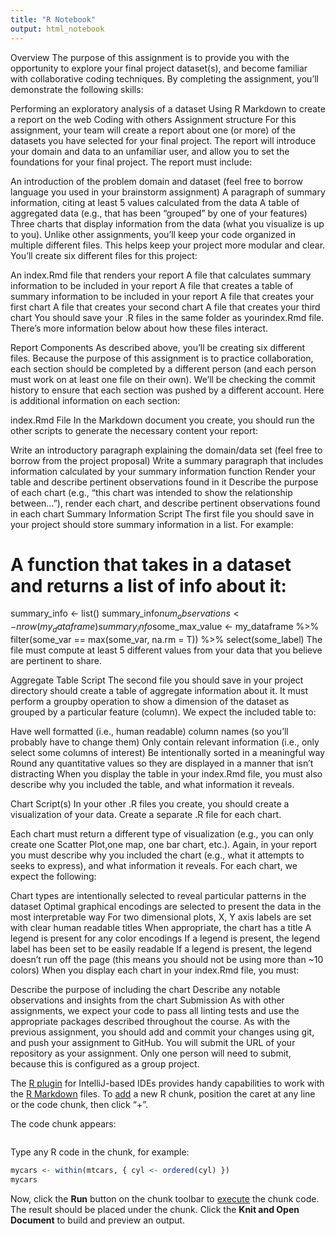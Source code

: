 ```yaml
---
title: "R Notebook"
output: html_notebook
---
```


Overview
The purpose of this assignment is to provide you with the opportunity to explore your final project dataset(s), and become familiar with collaborative coding techniques. By completing the assignment, you'll demonstrate the following skills:

Performing an exploratory analysis of a dataset
Using R Markdown to create a report on the web
Coding with others
Assignment structure
For this assignment, your team will create a report about one (or more) of the datasets you have selected for your final project. The report will introduce your domain and data to an unfamiliar user, and allow you to set the foundations for your final project. The report must include:

An introduction of the problem domain and dataset (feel free to borrow language you used in your brainstorm assignment)
A paragraph of summary information, citing at least 5 values calculated from the data
A table of  aggregated data (e.g., that has been "grouped" by one of your features)
Three charts that display information from the data (what you visualize is up to you).
Unlike other assignments, you'll keep your code organized in multiple different files. This helps keep your project more modular and clear. You'll create six different files for this project:

An index.Rmd file that renders your report
A file that calculates summary information to be included in your report
A file that creates a table of summary information to be included in your report
A file that creates your first chart
A file that creates your second chart
A file that creates your third chart
You should save your .R files in the same folder as yourindex.Rmd file. There's more information below about how these files interact.

Report Components
As described above, you'll be creating six different files. Because the purpose of this assignment is to practice collaboration, each section should be completed by a different person (and each person must work on at least one file on their own). We'll be checking the commit history to ensure that each section was pushed by a different account. Here is additional information on each section:

index.Rmd File
In the Markdown document you create, you should run the other scripts to generate the necessary content your report:

Write an introductory paragraph explaining the domain/data set (feel free to borrow from the project proposal)
Write a summary paragraph that includes information calculated by your summary information function
Render your table and describe pertinent observations found in it
Describe the purpose of each chart (e.g., "this chart was intended to show the relationship between..."), render each chart, and describe pertinent observations found in each chart
Summary Information Script
The first file you should save in your project should store summary information in a list. For example:

# A function that takes in a dataset and returns a list of info about it:
summary_info <- list()
summary_info$num_observations <- nrow(my_dataframe)
summary_info$some_max_value <- my_dataframe %>%
    filter(some_var == max(some_var, na.rm = T)) %>%
    select(some_label)
The file must compute at least 5 different values from your data that you believe are pertinent to share.

Aggregate Table Script
The second file you should save in your project directory should create a table of aggregate information about it. It must perform a groupby operation to show a dimension of the dataset as grouped by a particular feature (column). We expect the included table to:

Have well formatted (i.e., human readable) column names (so you'll probably have to change them)
Only contain relevant information (i.e., only select some columns of interest)
Be intentionally sorted in a meaningful way
Round any quantitative values so they are displayed in a manner that isn't distracting
When you display the table in your index.Rmd file, you must also describe why you included the table, and what information it reveals.

Chart Script(s)
In your other .R files you create, you should create a visualization of your data. Create a separate .R file for each chart.

Each chart must return a different type of visualization (e.g., you can only create one Scatter Plot,one map, one bar chart, etc.).  Again, in your report you must describe why you included the chart (e.g., what it attempts to seeks to express), and what information it reveals. For each chart, we expect the following:

Chart types are intentionally selected to reveal particular patterns in the dataset
Optimal graphical encodings are selected to present the data in the most interpretable way
For two dimensional plots, X, Y axis labels are set with clear human readable titles
When appropriate, the chart has a title
A legend is present for any color encodings
If a legend is present, the legend label has been set to be easily readable
If a legend is present, the legend doesn't run off the page (this means you should not be using more than
~10 colors)
When you display each chart in your index.Rmd file, you must:

Describe the purpose of including the chart
Describe any notable observations and insights from the chart
Submission
As with other assignments, we expect your code to pass all linting tests and use the appropriate packages described throughout the course. As with the previous assignment, you should add and commit your changes using git, and push your assignment to GitHub. You will submit the URL of your repository as your assignment. Only one person will need to submit, because this is configured as a group project.

The [R plugin](https://www.jetbrains.com/help/pycharm/r-plugin-support.html) for IntelliJ-based IDEs provides
handy capabilities to work with the [R Markdown](https://www.jetbrains.com/help/pycharm/r-markdown.html) files.
To [add](https://www.jetbrains.com/help/pycharm/r-markdown.html#add-code-chunk) a new R chunk,
position the caret at any line or the code chunk, then click "+".

The code chunk appears:
```r
```

Type any R code in the chunk, for example:
```r
mycars <- within(mtcars, { cyl <- ordered(cyl) })
mycars
```

Now, click the **Run** button on the chunk toolbar to [execute](https://www.jetbrains.com/help/pycharm/r-markdown.html#run-r-code) the chunk code. The result should be placed under the chunk.
Click the **Knit and Open Document** to build and preview an output.

